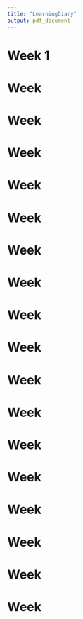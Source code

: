 ```yaml
---
title: "LearningDiary"
output: pdf_document
---
```


# Week 1



# Week 


# Week 


# Week 


# Week 


# Week 


# Week 


# Week 


# Week 


# Week 


# Week 


# Week 


# Week 


# Week 


# Week 


# Week 


# Week 


# Week 



